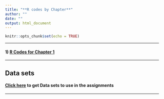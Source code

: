 ```yaml
---
title: "**R codes by Chapter**"
author: ""
date: ""
output: html_document
---
```


```r
knitr::opts_chunk$set(echo = TRUE)
```


***

#### 1) [R Codes for Chapter 1](./RCodes/Ch1Script.html)

<!--
#### 2) [R Codes for Chapter 5](./RCodes/Ch5Script.html)

#### 3) [R Codes for Chapter 3](./RCodes/Ch3Script.html)

#### 4) [R Codes for Chapter 6](./RCodes/Ch6Script.html)

#### 5) [R Codes for Chapter 9](./RCodes/Ch9Script.html)

#### 6) [R Codes for Chapter 14](./RCodes/Ch14Script.html)
-->

***

## **Data sets**
#### [Click here](http://users.stat.ufl.edu/~rrandles/sta4210/Rclassnotes/data/textdatasets/Chapter%20%201%20Data%20Sets.html) to get Data sets to use in the assignments 

***